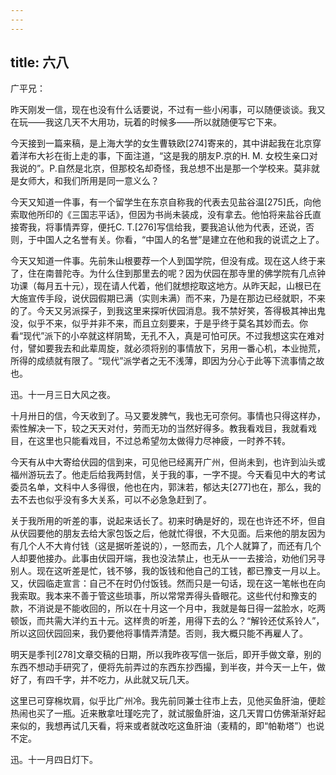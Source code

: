 ```yaml
---
---
---
```

title: 六八
---




广平兄：

昨天刚发一信，现在也没有什么话要说，不过有一些小闲事，可以随便谈谈。我又在玩——我这几天不大用功，玩着的时候多——所以就随便写它下来。

今天接到一篇来稿，是上海大学的女生曹轶欧[274]寄来的，其中讲起我在北京穿着洋布大衫在街上走的事，下面注道，“这是我的朋友P.京的H. M. 女校生亲口对我说的”。P.自然是北京，但那校名却奇怪，我总想不出是那一个学校来。莫非就是女师大，和我们所用是同一意义么？

今天又知道一件事，有一个留学生在东京自称我的代表去见盐谷温[275]氏，向他索取他所印的《三国志平话》，但因为书尚未装成，没有拿去。他怕将来盐谷氏直接寄我，将事情弄穿，便托C. T.[276]写信给我，要我追认他为代表，还说，否则，于中国人之名誉有关。你看，“中国人的名誉”是建立在他和我的说谎之上了。

今天又知道一件事。先前朱山根要荐一个人到国学院，但没有成。现在这人终于来了，住在南普陀寺。为什么住到那里去的呢？因为伏园在那寺里的佛学院有几点钟功课（每月五十元），现在请人代着，他们就想挖取这地方。从昨天起，山根已在大施宣传手段，说伏园假期已满（实则未满）而不来，乃是在那边已经就职，不来的了。今天又另派探子，到我这里来探听伏园消息。我不禁好笑，答得极其神出鬼没，似乎不来，似乎并非不来，而且立刻要来，于是乎终于莫名其妙而去。你看“现代”派下的小卒就这样阴鸷，无孔不入，真是可怕可厌。不过我想这实在难对付，譬如要我去和此辈周旋，就必须将别的事情放下，另用一番心机，本业抛荒，所得的成绩就有限了。“现代”派学者之无不浅薄，即因为分心于此等下流事情之故也。

迅。十一月三日大风之夜。

十月卅日的信，今天收到了。马又要发脾气，我也无可奈何。事情也只得这样办，索性解决一下，较之天天对付，劳而无功的当然好得多。教我看戏目，我就看戏目，在这里也只能看戏目，不过总希望勿太做得力尽神疲，一时养不转。

今天有从中大寄给伏园的信到来，可见他已经离开广州，但尚未到，也许到汕头或福州游玩去了。他走后给我两封信，关于我的事，一字不提。今天看见中大的考试委员名单，文科中人多得很，他也在内，郭沫若，郁达夫[277]也在，那么，我的去不去也似乎没有多大关系，可以不必急急赶到了。

关于我所用的听差的事，说起来话长了。初来时确是好的，现在也许还不坏，但自从伏园要他的朋友去给大家包饭之后，他就忙得很，不大见面。后来他的朋友因为有几个人不大肯付钱（这是据听差说的），一怒而去，几个人就算了，而还有几个人却要他接办。此事由伏园开端，我也没法禁止，也无从一一去接洽，劝他们另寻别人。现在这听差是忙，钱不够，我的饭钱和他自己的工钱，都已豫支一月以上。又，伏园临走宣言：自己不在时仍付饭钱。然而只是一句话，现在这一笔帐也在向我索取。我本来不善于管这些琐事，所以常常弄得头昏眼花。这些代付和豫支的款，不消说是不能收回的，所以在十月这一个月中，我就是每日得一盆脸水，吃两顿饭，而共需大洋约五十元。这样贵的听差，用得下去的么？“解铃还仗系铃人”，所以这回伏园回来，我仍要他将事情弄清楚。否则，我大概只能不再雇人了。

明天是季刊[278]文章交稿的日期，所以我昨夜写信一张后，即开手做文章，别的东西不想动手研究了，便将先前弄过的东西东抄西撮，到半夜，并今天一上午，做好了，有四千字，并不吃力，从此就又玩几天。

这里已可穿棉坎肩，似乎比广州冷。我先前同兼士往市上去，见他买鱼肝油，便趁热闹也买了一瓶。近来散拿吐瑾吃完了，就试服鱼肝油，这几天胃口仿佛渐渐好起来似的，我想再试几天看，将来或者就改吃这鱼肝油（麦精的，即“帕勒塔”）也说不定。

迅。十一月四日灯下。
